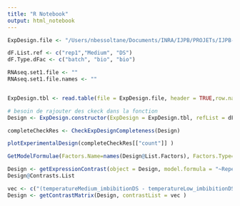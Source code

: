 ```yaml
---
title: "R Notebook"
output: html_notebook
---
```




```r

ExpDesign.file <- "/Users/nbessoltane/Documents/INRA/IJPB/PROJETs/IJPB-Bioinfo/FLOMICs/R-Flomics/rflomics/inst/ExamplesFiles/ecoseed/condition.txt"

dF.List.ref <- c("rep1","Medium", "DS")
dF.Type.dFac <- c("batch", "bio", "bio")

RNAseq.set1.file <- ""
RNAseq.set1.file.names <- ""



```

```r

ExpDesign.tbl <- read.table(file = ExpDesign.file, header = TRUE,row.names = 1)

# besoin de rajouter des ckeck dans la fonction
Design <- ExpDesign.constructor(ExpDesign = ExpDesign.tbl, refList = dF.List.ref, typeList = dF.Type.dFac)

completeCheckRes <- CheckExpDesignCompleteness(Design)

plotExperimentalDesign(completeCheckRes[["count"]] )

GetModelFormulae(Factors.Name=names(Design@List.Factors), Factors.Type=Design@Factors.Type)

Design <- getExpressionContrast(object = Design, model.formula = "~Repeat + temperature + imbibition + temperature:imbibition")
Design@Contrasts.List

vec <- c("(temperatureMedium_imbibitionDS - temperatureLow_imbibitionDS)", "(temperatureLow_imbibitionDS - temperatureElevated_imbibitionDS)")
Design <- getContrastMatrix(Design, contrastList = vec )



```



